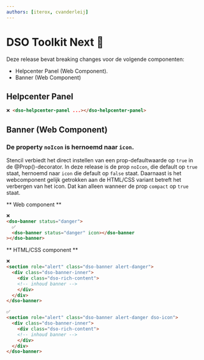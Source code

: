 ```yaml
---
authors: [iterox, cvanderleij]
---
```


# DSO Toolkit Next 📜

Deze release bevat breaking changes voor de volgende componenten:

- Helpcenter Panel (Web Component).
- Banner (Web Component)

<!-- truncate -->

## Helpcenter Panel

```html
❌ <dso-helpcenter-panel ...></dso-helpcenter-panel>
```

## Banner (Web Component)

### De property `noIcon` is hernoemd naar `icon`.

Stencil verbiedt het direct instellen van een prop-defaultwaarde op `true` in de @Prop()-decorator. In deze release is de prop `noIcon`, die default op `true` staat, hernoemd naar `icon` die default op `false` staat. Daarnaast is het webcomponent gelijk getrokken aan de HTML/CSS variant betreft het verbergen van het icon. Dat kan alleen wanneer de prop `compact` op `true` staat.

** Web component **

```html
❌
<dso-banner status="danger">
  ✅
  <dso-banner status="danger" icon></dso-banner
></dso-banner>
```

** HTML/CSS component **

```html
❌
<section role="alert" class="dso-banner alert-danger">
  <div class="dso-banner-inner">
    <div class="dso-rich-content">
    <!-- inhoud banner -->
    </div>
  </div>
</dso-banner>

✅
<section role="alert" class="dso-banner alert-danger dso-icon">
  <div class="dso-banner-inner">
    <div class="dso-rich-content">
    <!-- inhoud banner -->
    </div>
  </div>
</dso-banner>
```
